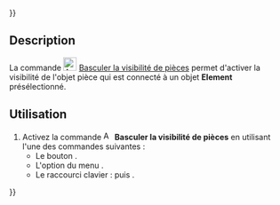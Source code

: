{{UnfinishedDocu{{#translation:}}}}
<languages/>

{{Docnav/fr
|[[Assembly3_LockMover/fr|Verrouiller le déplacement]]
|[[Assembly3_TracePartMove/fr|Tracé du déplacement d'une pièce]]
|[[Assembly3_Workbench/fr|Assembly3]]
|IconL=Assembly_LockMover.svg‎‎
|IconR=Assembly_Trace.svg‎‎
|IconC=Assembly3_workbench_icon.svg
}}

{{GuiCommand/fr
|Name=Assembly3 TogglePartVisibility
|Name/fr=Assembly3 Basculer la visibilité de pièces
|Icon=Assembly_TogglePartVisibility.svg‎‎
|MenuLocation=Assembly3 → Toggle part visibility
|Workbenches=[[Assembly3_Workbench/fr|Assembly3]]
|Shortcut={{KEY|A}} puis {{KEY|Espace}}
}}

== Description ==

La commande [[Image:Assembly_TogglePartVisibility.svg|24px]] [[Assembly3_TogglePartVisibility/fr|Basculer la visibilité de pièces]] permet d'activer la visibilité de l'objet pièce qui est connecté à un objet '''Element''' présélectionné.

== Utilisation ==

# Activez la commande [[Image:Assembly_TogglePartVisibility.svg|16px]] '''Basculer la visibilité de pièces''' en utilisant l'une des commandes suivantes :
#* Le bouton {{Button|[[Image:Assembly_TogglePartVisibility.svg|16px]] [[Assembly3_TogglePartVisibility/fr|Toggle part visibility]]}}.
#* L'option du menu {{MenuCommand|Assembly3 → [[Image:Assembly_TogglePartVisibility.svg|16px]] Toggle part visibility}}.
#* Le raccourci clavier : {{KEY|A}} puis {{KEY|Espace}}.


{{Docnav/fr
|[[Assembly3_LockMover/fr|Verrouiller le déplacement]]
|[[Assembly3_TracePartMove/fr|Tracé du déplacement d'une pièce]]
|[[Assembly3_Workbench/fr|Assembly3]]
|IconL=Assembly_LockMover.svg‎‎
|IconR=Assembly_Trace.svg‎‎
|IconC=Assembly3_workbench_icon.svg
}}

{{Userdocnavi{{#translation:}}}}